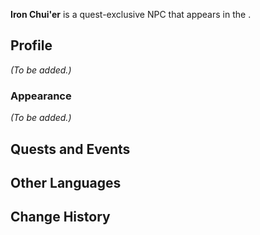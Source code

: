 {{Meta
<!-- Remove this template after adding the missing info -->
|missing_NPC_picture  = yes
|missing_NPC_profile  = yes
<!--
|missing_NPC_idle     = yes
|missing_NPC_dialogue = yes
-->
}}
{{Character Infobox
|type             = Quest NPC
|image            = NPC Iron Chui'er.png
|realname         = <!-- Optional, if different from in-game name -->
|deceased         = <!-- Past (for deceased prior to events of the game) or free response -->
|region           = Liyue<!-- Character's home/main nation -->
|location         = Liyue<!-- Nation where you can find the character in the game -->
|affiliation      = 
|title            = 

|ancestry         = <!-- Clan/family -->
|father           = 
|mother           = 
|spouse           = 
|sibling          = 
|child            = 
|relative         = 

|voiceEN          = 
|voiceCN          = 
|voiceJP          = 
|voiceKR          = 
}}
'''Iron Chui'er''' is a quest-exclusive NPC that appears in the {{Quest|The Dealing Sands}}.
<!--
==Location==
{{subst:#tag:gallery|
NPC Location {{subst:#titleparts:{{subst:PAGENAME}}}}.png{{subst:!}}{{subst:#titleparts:{{subst:PAGENAME}}}}'s location
NPC Location {{subst:#titleparts:{{subst:PAGENAME}}}} Context.png{{subst:!}}Additional context
}}
-->
==Profile==
<!--Detailed story/lore information goes here.-->
''(To be added.)''

===Appearance===
<!--Keep appearance section short and concise. Limit to 2 paragraphs with 3-4 sentences each.-->
''(To be added.)''

==Quests and Events==
{{Quests and Events}}
<!--
==Idle Quotes==
{{Dialogue Start}}
: {{DIcon|Idle}} {{Tx}}
:: {{A|VO {{subst:#titleparts:{{subst:PAGENAME}}}} 01.ogg}} "{{Tx}}"
{{Dialogue End}}

==Dialogue==
{{Dialogue Start}}
:'''{{subst:#titleparts:{{subst:PAGENAME}}}}:''' 
:{{DIcon}}
{{Dialogue End}}
<!--
==Event Dialogue==
===Event Name===
{{Dialogue Start}}
:'''{{subst:#titleparts:{{subst:PAGENAME}}}}:'''
{{Dialogue End}}
-->
==Other Languages==
{{Other Languages|default_hidden=1
|en      = Iron Chui'er
|zhs     = 铁锤儿
|zhs_rm  = Tiě Chuí'ér
|zht     = 鐵錘兒
|zht_rm  = Tiě Chuí'ér
|ja      = 鉄槌
|ja_rm   = Tettsui{{Assumed}}
|ko      = {{tt|철추아|鐵錘兒}}
|es      = Martillo de Hierro
|fr      = Fer-Chui'er
|ru      = Железный Чуйэр
|th      = หนุ่มค้อนเหล็ก
|th_rm   = 
|vi      = Thiết Chùy Nhi
|de      = Eiserner Chui’er
|id      = Iron Chui'er
|pt      = Martelo de Ferro
|tr      = Demir Chui'er
|it      = Chui'er Salferro
}}

==Change History==
{{Change History|4.4}}
<!--
==References==
{{Reflist}}
-->